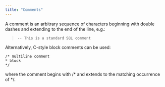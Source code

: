 ```yaml
---
title: "Comments"
---
```


<div id="comments" class="registered_link"></div>


A comment is an arbitrary sequence of characters beginning with double dashes and extending to the end of the line, e.g.:

> `-- This is a standard SQL comment`

Alternatively, C-style block comments can be used:

    /* multiline comment
    * block
    */

where the comment begins with /\* and extends to the matching occurrence of \*/.
